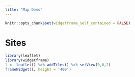 ```yaml
---
title: "Map Demo"
---
```


```r
knitr::opts_chunk$set(widgetframe_self_contained = FALSE)
```

# Sites

```r
library(leaflet)
library(widgetframe)
l <- leaflet() %>% addTiles() %>% setView(0,0,2)
frameWidget(l, height = '400')
```